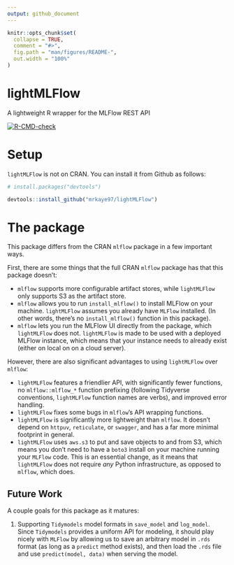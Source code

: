 ```yaml
---
output: github_document
---
```


<!-- README.md is generated from README.Rmd. Please edit that file -->

```r
knitr::opts_chunk$set(
  collapse = TRUE,
  comment = "#>",
  fig.path = "man/figures/README-",
  out.width = "100%"
)
```

# lightMLFlow
 A lightweight R wrapper for the MLFlow REST API

  <!-- badges: start -->
  [![R-CMD-check](https://github.com/collegevine/lightMLFlow/workflows/R-CMD-check/badge.svg)](https://github.com/mrkaye97/lightMLFlow/actions)
  <!-- badges: end -->

# Setup

`lightMLFlow` is not on CRAN. You can install it from Github as follows:

```r
# install.packages("devtools")

devtools::install_github("mrkaye97/lightMLFlow")
```

# The package

This package differs from the CRAN `mlflow` package in a few important ways. 

First, there are some things that the full CRAN `mlflow` package has that this package doesn't:

* `mlflow` supports more configurable artifact stores, while `lightMLFlow` only supports S3 as the artifact store.
* `mlflow` allows you to run `install_mlflow()` to install MLFlow on your machine. `lightMLFlow` assumes you already have `MLFlow` installed. (In other words, there's no `install_mlflow()` function in this package).
* `mlflow` lets you run the MLFlow UI directly from the package, which `lightMLFlow` does not. `lightMLFlow` is made to be used with a deployed MLFlow instance, which means that your instance needs to already exist (either on local on on a cloud server).

However, there are also significant advantages to using `lightMLFlow` over `mlflow`:

* `lightMLFlow` features a friendlier API, with significantly fewer functions, no `mlflow::mlflow_*` function prefixing (following Tidyverse conventions, `lightMLFlow` function names are verbs), and improved error handling.
* `lightMLFlow` fixes some bugs in `mlflow`'s API wrapping functions.
* `lightMLFlow` is significantly more lightweight than `mlflow`. It doesn't depend on `httpuv`, `reticulate`, or `swagger`, and has a far more minimal footprint in general.
* `lightMLFlow` uses `aws.s3` to put and save objects to and from S3, which means you don't need to have a `boto3` install on your machine running your `MLFlow` code. This is an essential change, as it means that `lightMLFlow` does not require _any_ Python infrastructure, as opposed to `mlflow`, which does.


## Future Work

A couple goals for this package as it matures:

1. Supporting `Tidymodels` model formats in `save_model` and `log_model`. Since `Tidymodels` provides a uniform API for modeling, it should play nicely with `MLFlow` by allowing us to save an arbitrary model in `.rds` format (as long as a `predict` method exists), and then load the `.rds` file and use `predict(model, data)` when serving the model.
